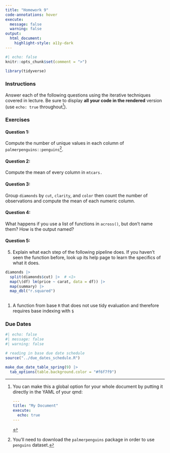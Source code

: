 ```yaml
---
title: "Homework 9"
code-annotations: hover
execute: 
  message: false
  warning: false
output: 
  html_document:
    highlight-style: a11y-dark
---
```


```r
#| echo: false
knitr::opts_chunk$set(comment = ">")

library(tidyverse)
```

### Instructions
Answer each of the following questions using the iterative techniques covered in lecture. Be sure to display **all your code in the rendered** version (use `echo: true` throughout[^longnote]). 

[^longnote]: You can make this a global option for your whole document by putting it directly in the YAML of your qmd:

    ```YAML
    ---
    title: "My Document"
    execute:
      echo: true
    ---
    ```

### Exercises

#### Question 1: 

Compute the number of unique values in each column of `palmerpenguins::penguins`^[You'll need to download the `palmerpenguins` package in order to use `penguins` dataset.].

#### Question 2: 

Compute the mean of every column in `mtcars.`

#### Question 3:

Group `diamonds` by `cut`, `clarity`, and `color` then count the number of observations and compute the mean of each numeric column.

#### Question 4: 

What happens if you use a list of functions in `across()`, but don’t name them? How is the output named?

#### Question 5: 

5. Explain what each step of the following pipeline does. If you haven't seen the function before, look up its help page to learn the specifics of what it does.

```r
diamonds |> 
  split(diamonds$cut) |>  # <1> 
  map(\(df) lm(price ~ carat, data = df)) |> 
  map(summary) |> 
  map_dbl("r.squared")
  
```
1. A function from base `R` that does not use tidy evaluation and therefore requires base indexing with `$`

### Due Dates

```r
#| echo: false
#| message: false
#| warning: false

# reading in base due date schedule
source("../due_dates_schedule.R")

make_due_date_table_spring(9) |> 
  tab_options(table.background.color = "#f6f7f9")
```